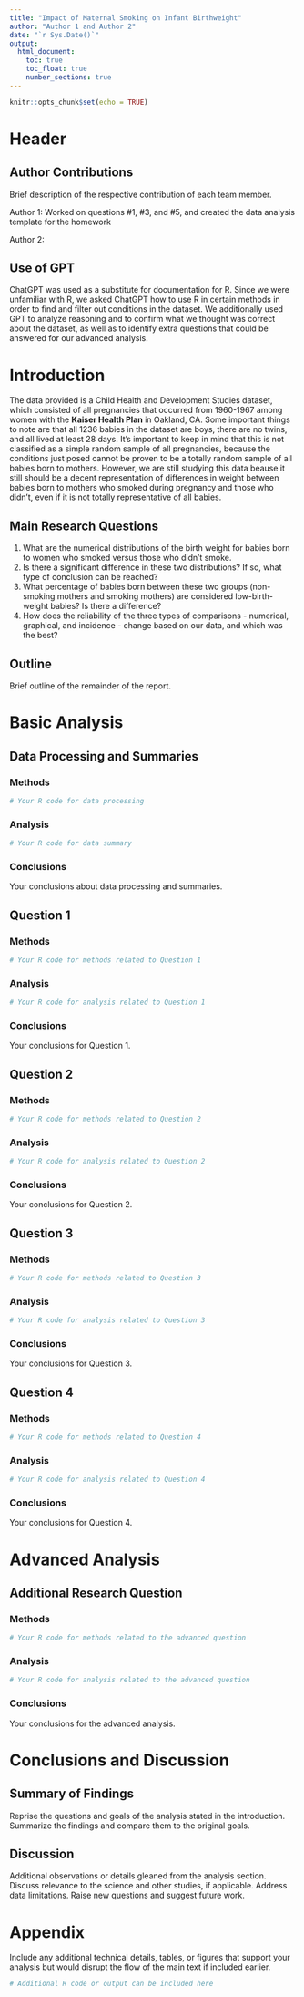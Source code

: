 ```yaml
---
title: "Impact of Maternal Smoking on Infant Birthweight"
author: "Author 1 and Author 2"
date: "`r Sys.Date()`"
output: 
  html_document:
    toc: true
    toc_float: true
    number_sections: true
---
```


```r
knitr::opts_chunk$set(echo = TRUE)
```

# Header

## Author Contributions
Brief description of the respective contribution of each team member.

Author 1: Worked on questions #1, #3, and #5, and created the data analysis template for the homework

Author 2:

## Use of GPT
ChatGPT was used as a substitute for documentation for R. Since we were unfamiliar with R, we asked ChatGPT how to use R in certain methods in order to find and filter out conditions in the dataset. We additionally used GPT to analyze reasoning and to confirm what we thought was correct about the dataset, as well as to identify extra questions that could be answered for our advanced analysis.

# Introduction

The data provided is a Child Health and Development Studies dataset, which consisted of all pregnancies that occurred from 1960-1967 among women with the **Kaiser Health Plan** in Oakland, CA. Some important things to note are that all 1236 babies in the dataset are boys, there are no twins, and all lived at least 28 days. It's important to keep in mind that this is not classified as a simple random sample of all pregnancies, because the conditions just posed cannot be proven to be a totally random sample of all babies born to mothers. However, we are still studying this data beause it still should be a decent representation of differences in weight between babies born to mothers who smoked during pregnancy and those who didn't, even if it is not totally representative of all babies. 

## Main Research Questions

1. What are the numerical distributions of the birth weight for babies born to women who smoked versus those who didn't smoke. 
2. Is there a significant difference in these two distributions? If so, what type of conclusion can be reached?
3. What percentage of babies born between these two groups (non-smoking mothers and smoking mothers) are considered low-birth-weight babies? Is there a difference?
4. How does the reliability of the three types of comparisons - numerical, graphical, and incidence - change based on our data, and which was the best?

## Outline

Brief outline of the remainder of the report.

# Basic Analysis

## Data Processing and Summaries

### Methods

```r
# Your R code for data processing
```

### Analysis

```r
# Your R code for data summary
```

### Conclusions

Your conclusions about data processing and summaries.

## Question 1

### Methods

```r
# Your R code for methods related to Question 1
```

### Analysis

```r
# Your R code for analysis related to Question 1
```

### Conclusions

Your conclusions for Question 1.

## Question 2

### Methods

```r
# Your R code for methods related to Question 2
```

### Analysis

```r
# Your R code for analysis related to Question 2
```

### Conclusions

Your conclusions for Question 2.

## Question 3

### Methods

```r
# Your R code for methods related to Question 3
```

### Analysis

```r
# Your R code for analysis related to Question 3
```

### Conclusions

Your conclusions for Question 3.

## Question 4

### Methods

```r
# Your R code for methods related to Question 4
```

### Analysis

```r
# Your R code for analysis related to Question 4
```

### Conclusions

Your conclusions for Question 4.

# Advanced Analysis

## Additional Research Question

### Methods

```r
# Your R code for methods related to the advanced question
```

### Analysis

```r
# Your R code for analysis related to the advanced question
```

### Conclusions

Your conclusions for the advanced analysis.

# Conclusions and Discussion

## Summary of Findings

Reprise the questions and goals of the analysis stated in the introduction. Summarize the findings and compare them to the original goals.

## Discussion

Additional observations or details gleaned from the analysis section. Discuss relevance to the science and other studies, if applicable. Address data limitations. Raise new questions and suggest future work.

# Appendix

Include any additional technical details, tables, or figures that support your analysis but would disrupt the flow of the main text if included earlier.

```r
# Additional R code or output can be included here
```